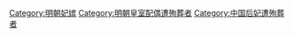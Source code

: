 [[Category:明朝妃嫔|Category:明朝妃嫔]]
[[Category:明朝皇室配偶遭殉葬者|Category:明朝皇室配偶遭殉葬者]]
[[Category:中国后妃遭殉葬者|Category:中国后妃遭殉葬者]]